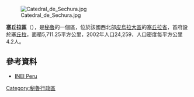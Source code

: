[[Image:Catedral_de_Sechura.jpg|right]]

'''塞丘拉區'''（{{lang-es|Distrito de Sechura}}），是[[秘魯|秘魯]]的一個區，位於該國西北部[[皮烏拉大區|皮烏拉大區]]的[[塞丘拉省|塞丘拉省]]，首府設於[[塞丘拉|塞丘拉]]，面積5,711.25平方公里，2002年人口24,259，人口密度每平方公里4.2人。

==參考資料==
* [http://www.inei.gob.pe INEI Peru] {{Wayback|url=http://www.inei.gob.pe/ |date=19970412040139 }}

{{Peru-geo-stub}}
[[Category:秘魯行政區|Category:秘魯行政區]]

{{coord|5.5575|S|80.8223|W|source:wikidata-and-enwiki-cat-tree_region:PE|display=title}}